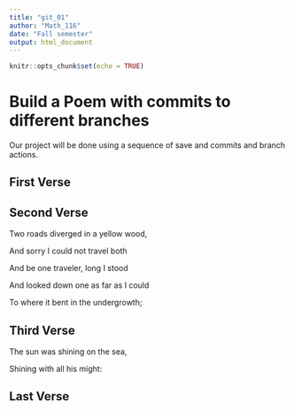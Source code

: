 ```yaml
---
title: "git_01"
author: "Math_116"
date: "Fall semester"
output: html_document
---
```


```r
knitr::opts_chunk$set(echo = TRUE)
```
# Build a Poem with commits to different branches
Our project will be done using a sequence of save and commits and branch actions.
<!-- Do not modify or change any text in "!--" bracketed areas such as this --- these are instructions to
you, if you change any of this the git program will notice it and compromise your git merging strategy !-->

## First Verse 
<!--Put the first five lines of a poem by Lewis Carrol in this section!-->

## Second Verse
<!--Put the first five lines of a poem by Robert Frost here!-->
Two roads diverged in a yellow wood,  

And sorry I could not travel both  

And be one traveler, long I stood  

And looked down one as far as I could  

To where it bent in the undergrowth;  

## Third Verse
<!--Put the first two verses of The Walrus and the Carpenter here!-->
The sun was shining on the sea,  

Shining with all his might:  

## Last Verse
<!--Put a short poem of your choice 8-20 lines,here!-->
